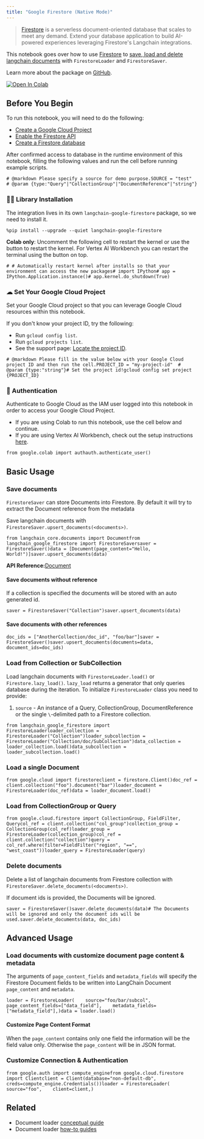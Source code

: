 ```yaml
---
title: "Google Firestore (Native Mode)"
---
```


> [Firestore](https://cloud.google.com/firestore) is a serverless document-oriented database that scales to meet any demand. Extend your database application to build AI-powered experiences leveraging Firestore's Langchain integrations.

This notebook goes over how to use [Firestore](https://cloud.google.com/firestore) to [save, load and delete langchain documents](/oss/how_to/#document-loaders) with `FirestoreLoader` and `FirestoreSaver`.

Learn more about the package on [GitHub](https://github.com/googleapis/langchain-google-firestore-python/).

[![Open In Colab](/images/oss/integrations/document_loaders/google_firestore/assets/colab-badge.svg)](https://colab.research.google.com/github/googleapis/langchain-google-firestore-python/blob/main/oss/document_loader.ipynb)

## Before You Begin

To run this notebook, you will need to do the following:

* [Create a Google Cloud Project](https://developers.google.com/workspace/guides/create-project)
* [Enable the Firestore API](https://console.cloud.google.com/flows/enableapi?apiid=firestore.googleapis.com)
* [Create a Firestore database](https://cloud.google.com/firestore/oss/manage-databases)

After confirmed access to database in the runtime environment of this notebook, filling the following values and run the cell before running example scripts.

```
# @markdown Please specify a source for demo purpose.SOURCE = "test"  # @param {type:"Query"|"CollectionGroup"|"DocumentReference"|"string"}
```

### 🦜🔗 Library Installation

The integration lives in its own `langchain-google-firestore` package, so we need to install it.

```
%pip install --upgrade --quiet langchain-google-firestore
```

**Colab only**: Uncomment the following cell to restart the kernel or use the button to restart the kernel. For Vertex AI Workbench you can restart the terminal using the button on top.

```
# # Automatically restart kernel after installs so that your environment can access the new packages# import IPython# app = IPython.Application.instance()# app.kernel.do_shutdown(True)
```

### ☁ Set Your Google Cloud Project

Set your Google Cloud project so that you can leverage Google Cloud resources within this notebook.

If you don't know your project ID, try the following:

* Run `gcloud config list`.
* Run `gcloud projects list`.
* See the support page: [Locate the project ID](https://support.google.com/googleapi/answer/7014113).

```
# @markdown Please fill in the value below with your Google Cloud project ID and then run the cell.PROJECT_ID = "my-project-id"  # @param {type:"string"}# Set the project id!gcloud config set project {PROJECT_ID}
```

### 🔐 Authentication

Authenticate to Google Cloud as the IAM user logged into this notebook in order to access your Google Cloud Project.

* If you are using Colab to run this notebook, use the cell below and continue.
* If you are using Vertex AI Workbench, check out the setup instructions [here](https://github.com/GoogleCloudPlatform/generative-ai/tree/main/setup-env).

```
from google.colab import authauth.authenticate_user()
```

## Basic Usage

### Save documents

`FirestoreSaver` can store Documents into Firestore. By default it will try to extract the Document reference from the metadata

Save langchain documents with `FirestoreSaver.upsert_documents(<documents>)`.

```
from langchain_core.documents import Documentfrom langchain_google_firestore import FirestoreSaversaver = FirestoreSaver()data = [Document(page_content="Hello, World!")]saver.upsert_documents(data)
```

**API Reference:**[Document](https://python.langchain.com/api_reference/core/documents/langchain_core.documents.base.Document.html)

#### Save documents without reference

If a collection is specified the documents will be stored with an auto generated id.

```
saver = FirestoreSaver("Collection")saver.upsert_documents(data)
```

#### Save documents with other references

```
doc_ids = ["AnotherCollection/doc_id", "foo/bar"]saver = FirestoreSaver()saver.upsert_documents(documents=data, document_ids=doc_ids)
```

### Load from Collection or SubCollection

Load langchain documents with `FirestoreLoader.load()` or `Firestore.lazy_load()`. `lazy_load` returns a generator that only queries database during the iteration. To initialize `FirestoreLoader` class you need to provide:

1. `source` - An instance of a Query, CollectionGroup, DocumentReference or the single `\`-delimited path to a Firestore collection.

```
from langchain_google_firestore import FirestoreLoaderloader_collection = FirestoreLoader("Collection")loader_subcollection = FirestoreLoader("Collection/doc/SubCollection")data_collection = loader_collection.load()data_subcollection = loader_subcollection.load()
```

### Load a single Document

```
from google.cloud import firestoreclient = firestore.Client()doc_ref = client.collection("foo").document("bar")loader_document = FirestoreLoader(doc_ref)data = loader_document.load()
```

### Load from CollectionGroup or Query

```
from google.cloud.firestore import CollectionGroup, FieldFilter, Querycol_ref = client.collection("col_group")collection_group = CollectionGroup(col_ref)loader_group = FirestoreLoader(collection_group)col_ref = client.collection("collection")query = col_ref.where(filter=FieldFilter("region", "==", "west_coast"))loader_query = FirestoreLoader(query)
```

### Delete documents

Delete a list of langchain documents from Firestore collection with `FirestoreSaver.delete_documents(<documents>)`.

If document ids is provided, the Documents will be ignored.

```
saver = FirestoreSaver()saver.delete_documents(data)# The Documents will be ignored and only the document ids will be used.saver.delete_documents(data, doc_ids)
```

## Advanced Usage

### Load documents with customize document page content & metadata

The arguments of `page_content_fields` and `metadata_fields` will specify the Firestore Document fields to be written into LangChain Document `page_content` and `metadata`.

```
loader = FirestoreLoader(    source="foo/bar/subcol",    page_content_fields=["data_field"],    metadata_fields=["metadata_field"],)data = loader.load()
```

#### Customize Page Content Format

When the `page_content` contains only one field the information will be the field value only. Otherwise the `page_content` will be in JSON format.

### Customize Connection & Authentication

```
from google.auth import compute_enginefrom google.cloud.firestore import Clientclient = Client(database="non-default-db", creds=compute_engine.Credentials())loader = FirestoreLoader(    source="foo",    client=client,)
```

## Related

* Document loader [conceptual guide](/oss/concepts/document_loaders)
* Document loader [how-to guides](/oss/how_to/#document-loaders)

